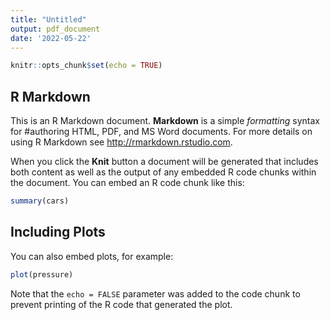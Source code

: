```yaml
---
title: "Untitled"
output: pdf_document
date: '2022-05-22'
---
```


```r
knitr::opts_chunk$set(echo = TRUE)
```

## R Markdown

This is an R Markdown document. **Markdown** is a simple *formatting* syntax for #authoring HTML, PDF, and MS Word documents. For more details on using R Markdown see <http://rmarkdown.rstudio.com>.

When you click the **Knit** button a document will be generated that includes both content as well as the output of any embedded R code chunks within the document. You can embed an R code chunk like this:

```r
summary(cars)
```

## Including Plots

You can also embed plots, for example:

```r
plot(pressure)
```


Note that the `echo = FALSE` parameter was added to the code chunk to prevent printing of the R code that generated the plot.
